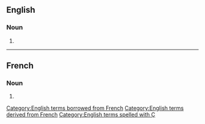{{also|facades}}
==English==

===Noun===
{{head|en|noun plural form}}

# {{plural of|façade|lang=en}}

[[Category:English terms borrowed from French]]
[[Category:English terms derived from French]]
[[Category:English terms spelled with Ç]]

----

==French==

===Noun===
{{head|fr|noun plural form|g=f}}

# {{plural of|façade|lang=fr}}